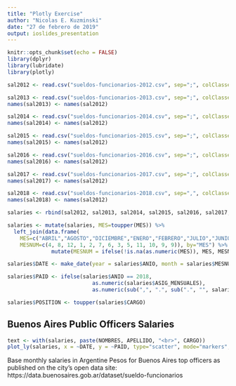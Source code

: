 ---
title: "Plotly Exercise"
author: "Nicolas E. Kuzminski"
date: "27 de febrero de 2019"
output: ioslides_presentation
---

```{r setup, include=FALSE}
knitr::opts_chunk$set(echo = FALSE)
library(dplyr)
library(lubridate)
library(plotly)
```

```{r load}

sal2012 <- read.csv("sueldos-funcionarios-2012.csv", sep=";", colClasses = "character", dec=",")

sal2013 <- read.csv("sueldos-funcionarios-2013.csv", sep=";", colClasses = "character", dec=",")[,c("anio", "mes", "apellido", "nombre", "cargo", "asig_mensuales", "salario_familiar", "descuentos_mensuales", "liquido")]
names(sal2013) <- names(sal2012)

sal2014 <- read.csv("sueldos-funcionarios-2014.csv", sep=";", colClasses = "character", dec=",")[,c("anio", "mes", "apellido", "nombre", "cargo", "asig_mensuales", "salario_familiar", "descuentos_mensuales", "liquido")]
names(sal2014) <- names(sal2012)

sal2015 <- read.csv("sueldos-funcionarios-2015.csv", sep=";", colClasses = "character", c=",")[,c("AÃ.O", "MES", "APELLIDO", "NOMBRES", "CARGO", "ASIG_MENSUALES", "SALARIO_FAMILIAR", "DESCUENTOS_MENSUALES", "LIQUIDO")]
names(sal2015) <- names(sal2012)

sal2016 <- read.csv("sueldos-funcionarios-2016.csv", sep=";", colClasses = "character", dec=",")[,c("ï..AÃ.O", "MES", "APELLIDO", "NOMBRE", "CARGO", "TOTAL_DE_ASIGNACIONES", "SALARIO_FAMILIAR", "TOTAL_DE_DESCUENTOS", "LIQUIDO")]
names(sal2016) <- names(sal2012)

sal2017 <- read.csv("sueldos-funcionarios-2017.csv", sep=";", colClasses = "character", dec=",")[,c("AÃ.O", "MES", "APELLIDO", "NOMBRE", "CARGO", "TOTAL_DE_ASIGNACIONES", "SALARIO_FAMILIAR", "TOTAL_DE_DESCUENTOS", "LIQUIDO")]
names(sal2017) <- names(sal2012)

sal2018 <- read.csv("sueldos-funcionarios-2018.csv", sep=",", colClasses = "character", dec=".")[,c("AÃ.O", "MES", "APELLIDO", "NOMBRE", "CARGO", "TOTAL_ASIGNACIONES", "SALARIO_FAMILIAR", "DESCUENTOS", "LIQUIDO")]
names(sal2018) <- names(sal2012)

salaries <- rbind(sal2012, sal2013, sal2014, sal2015, sal2016, sal2017, sal2018)
```
```{r wrangle}
salaries <- mutate(salaries, MES=toupper(MES)) %>%
  left_join(data.frame(                   
    MES=c("ABRIL","AGOSTO","DICIEMBRE","ENERO","FEBRERO","JULIO","JUNIO","MARZO","MAYO","NOVIEMBRE","OCTUBRE","SEPTIEMBRE","SETIEMBRE"),
    MESNUM=c(4, 8, 12, 1, 2, 7, 6, 3, 5, 11, 10, 9, 9)), by="MES") %>%
              mutate(MESNUM = ifelse(!is.na(as.numeric(MES)), MES, MESNUM))

salaries$DATE <- make_date(year = salaries$ANIO, month = salaries$MESNUM)

salaries$PAID <- ifelse(salaries$ANIO == 2018,
                           as.numeric(salaries$ASIG_MENSUALES),
                           as.numeric(sub(",", ".", sub(".", "", salaries$ASIG_MENSUALES, fixed = T), fixed = T)))

salaries$POSITION <- toupper(salaries$CARGO)
```
## Buenos Aires Public Officers Salaries
```{r cars, echo = FALSE, warning=FALSE}
text <- with(salaries, paste(NOMBRES, APELLIDO, "<br>", CARGO))
plot_ly(salaries, x = ~DATE, y = ~PAID, type="scatter", mode="markers", color=~POSITION, text=text, showlegend=F)
```
Base monthly salaries in Argentine Pesos for Buenos Aires top officers as published on the city's open data site: https://data.buenosaires.gob.ar/dataset/sueldo-funcionarios   
